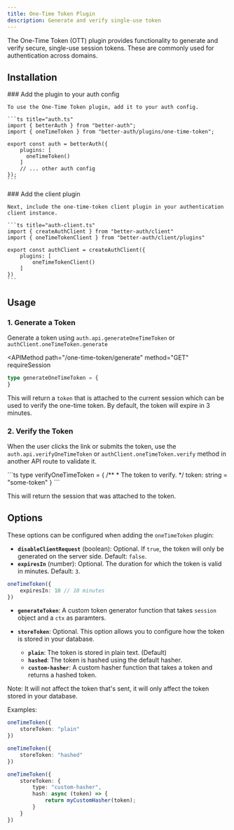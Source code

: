 ```yaml
---
title: One-Time Token Plugin
description: Generate and verify single-use token
---
```


The One-Time Token (OTT) plugin provides functionality to generate and verify secure, single-use session tokens. These are commonly used for authentication across domains.

## Installation

<Steps>
  <Step>
    ### Add the plugin to your auth config

    To use the One-Time Token plugin, add it to your auth config.

    ```ts title="auth.ts"
    import { betterAuth } from "better-auth";
    import { oneTimeToken } from "better-auth/plugins/one-time-token";
    
    export const auth = betterAuth({
        plugins: [
          oneTimeToken()
        ]
        // ... other auth config
    });
    ```
  </Step>

  <Step>
    ### Add the client plugin

    Next, include the one-time-token client plugin in your authentication client instance.

    ```ts title="auth-client.ts"
    import { createAuthClient } from "better-auth/client"
    import { oneTimeTokenClient } from "better-auth/client/plugins"
    
    export const authClient = createAuthClient({
        plugins: [
            oneTimeTokenClient()
        ]
    })
    ```
  </Step>
</Steps>

## Usage

### 1. Generate a Token

Generate a token using `auth.api.generateOneTimeToken` or `authClient.oneTimeToken.generate`

<APIMethod
  path="/one-time-token/generate"
  method="GET"
  requireSession
>
```ts
type generateOneTimeToken = {
}
```
</APIMethod>

This will return a `token` that is attached to the current session which can be used to verify the one-time token. By default, the token will expire in 3 minutes.

### 2. Verify the Token

When the user clicks the link or submits the token, use the `auth.api.verifyOneTimeToken` or `authClient.oneTimeToken.verify` method in another API route to validate it.

<APIMethod path="/one-time-token/verify" method="POST">
```ts
type verifyOneTimeToken = {
    /**
     * The token to verify. 
     */
    token: string = "some-token"
}
```
</APIMethod>

This will return the session that was attached to the token.

## Options

These options can be configured when adding the `oneTimeToken` plugin:

*   **`disableClientRequest`** (boolean): Optional. If `true`, the token will only be generated on the server side. Default: `false`.
*   **`expiresIn`** (number): Optional. The duration for which the token is valid in minutes. Default: `3`.

```ts
oneTimeToken({
    expiresIn: 10 // 10 minutes
})
```
* **`generateToken`**: A custom token generator function that takes `session` object and a `ctx` as paramters.

* **`storeToken`**: Optional. This option allows you to configure how the token is stored in your database.

    * **`plain`**: The token is stored in plain text. (Default)
    * **`hashed`**: The token is hashed using the default hasher.
    * **`custom-hasher`**: A custom hasher function that takes a token and returns a hashed token.

<Callout type="info">
    Note: It will not affect the token that's sent, it will only affect the token stored in your database.
</Callout>

Examples:

```ts title="No hashing (default)"
oneTimeToken({
    storeToken: "plain"
})
```
```ts title="built-in hasher"
oneTimeToken({
    storeToken: "hashed"
})
```
```ts title="custom hasher"
oneTimeToken({
    storeToken: {
        type: "custom-hasher",
        hash: async (token) => {
            return myCustomHasher(token);
        }
    }
})
```
